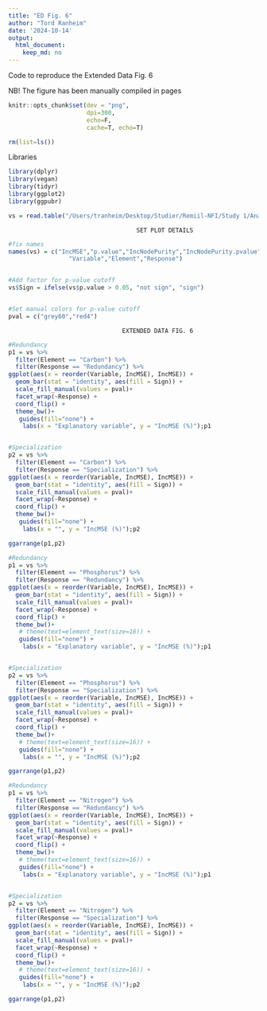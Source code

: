 ```yaml
---
title: "ED Fig. 6"
author: "Tord Ranheim"
date: '2024-10-14'
output:
  html_document:
    keep_md: no
---
```



Code to reproduce the Extended Data Fig. 6

NB! The figure has been manually compiled in pages


```r
knitr::opts_chunk$set(dev = "png",
                      dpi=300,
                      echo=F,
                      cache=T, echo=T)
```


```r
rm(list=ls())
```


Libraries
```r
library(dplyr)
library(vegan)
library(tidyr)
library(ggplot2)
library(ggpubr)
```



```r

vs = read.table("/Users/tranheim/Desktop/Studier/Remiil-NFI/Study 1/Analyses/Functional redundancy/Framework/Variable selection/Results/results_variable_selection.txt")

```


                                        SET PLOT DETAILS
#############################################################################################

```r

#fix names
names(vs) = c("IncMSE","p.value","IncNodePurity","IncNodePurity.pvalue",
                 "Variable","Element","Response")


#Add factor for p-value cutoff
vs$Sign = ifelse(vs$p.value > 0.05, "not sign", "sign")


#Set manual colors for p-value cutoff
pval = c("grey60","red4")

```


                                    EXTENDED DATA FIG. 6
#############################################################################################

```r

#Redundancy
p1 = vs %>% 
  filter(Element == "Carbon") %>%
  filter(Response == "Redundancy") %>%
ggplot(aes(x = reorder(Variable, IncMSE), IncMSE)) +
  geom_bar(stat = "identity", aes(fill = Sign)) +
  scale_fill_manual(values = pval)+
  facet_wrap(~Response) +
  coord_flip() +
  theme_bw()+
   guides(fill="none") + 
    labs(x = "Explanatory variable", y = "IncMSE (%)");p1


#Specialization
p2 = vs %>% 
  filter(Element == "Carbon") %>%
  filter(Response == "Specialization") %>%
ggplot(aes(x = reorder(Variable, IncMSE), IncMSE)) +
  geom_bar(stat = "identity", aes(fill = Sign)) +
  scale_fill_manual(values = pval)+
  facet_wrap(~Response) +
  coord_flip() +
  theme_bw()+
   guides(fill="none") + 
    labs(x = "", y = "IncMSE (%)");p2

ggarrange(p1,p2)

```




```r

#Redundancy
p1 = vs %>% 
  filter(Element == "Phosphorus") %>%
  filter(Response == "Redundancy") %>%
ggplot(aes(x = reorder(Variable, IncMSE), IncMSE)) +
  geom_bar(stat = "identity", aes(fill = Sign)) +
  scale_fill_manual(values = pval)+
  facet_wrap(~Response) +
  coord_flip() +
  theme_bw()+
   # theme(text=element_text(size=16)) +
   guides(fill="none") + 
    labs(x = "Explanatory variable", y = "IncMSE (%)");p1


#Specialization
p2 = vs %>% 
  filter(Element == "Phosphorus") %>%
  filter(Response == "Specialization") %>%
ggplot(aes(x = reorder(Variable, IncMSE), IncMSE)) +
  geom_bar(stat = "identity", aes(fill = Sign)) +
  scale_fill_manual(values = pval)+
  facet_wrap(~Response) +
  coord_flip() +
  theme_bw()+
   # theme(text=element_text(size=16)) +
   guides(fill="none") + 
    labs(x = "", y = "IncMSE (%)");p2

ggarrange(p1,p2)

```


```r

#Redundancy
p1 = vs %>% 
  filter(Element == "Nitrogen") %>%
  filter(Response == "Redundancy") %>%
ggplot(aes(x = reorder(Variable, IncMSE), IncMSE)) +
  geom_bar(stat = "identity", aes(fill = Sign)) +
  scale_fill_manual(values = pval)+
  facet_wrap(~Response) +
  coord_flip() +
  theme_bw()+
   # theme(text=element_text(size=16)) +
   guides(fill="none") + 
    labs(x = "Explanatory variable", y = "IncMSE (%)");p1


#Specialization
p2 = vs %>% 
  filter(Element == "Nitrogen") %>%
  filter(Response == "Specialization") %>%
ggplot(aes(x = reorder(Variable, IncMSE), IncMSE)) +
  geom_bar(stat = "identity", aes(fill = Sign)) +
  scale_fill_manual(values = pval)+
  facet_wrap(~Response) +
  coord_flip() +
  theme_bw()+
   # theme(text=element_text(size=16)) +
   guides(fill="none") + 
    labs(x = "", y = "IncMSE (%)");p2

ggarrange(p1,p2)

```

